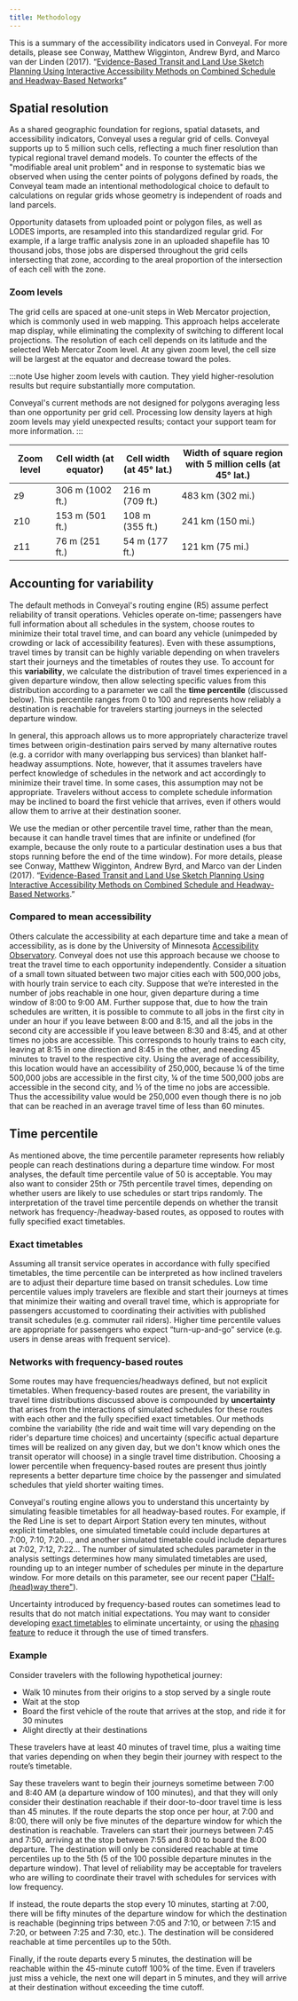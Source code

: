 ```yaml
---
title: Methodology
---
```


This is a summary of the accessibility indicators used in Conveyal. For more details, please see Conway, Matthew Wigginton, Andrew Byrd, and Marco van der Linden (2017). “[Evidence-Based Transit and Land Use Sketch Planning Using Interactive Accessibility Methods on Combined Schedule and Headway-Based Networks](https://repository.asu.edu/attachments/218654/content/TRB%2017-06602%20TRR%20manuscript%20preprint.pdf)”

## Spatial resolution

As a shared geographic foundation for regions, spatial datasets, and accessibility indicators, Conveyal uses a regular grid of cells. Conveyal supports up to 5 million such cells, reflecting a much finer resolution than typical regional travel demand models. To counter the effects of the "modifiable areal unit problem" and in response to systematic bias we observed when using the center points of polygons defined by roads, the Conveyal team made an intentional methodological choice to default to calculations on regular grids whose geometry is independent of roads and land parcels.

Opportunity datasets from uploaded point or polygon files, as well as LODES imports, are resampled into this standardized regular grid. For example, if a large traffic analysis zone in an uploaded shapefile has 10 thousand jobs, those jobs are dispersed throughout the grid cells intersecting that zone, according to the areal proportion of the intersection of each cell with the zone.

### Zoom levels

The grid cells are spaced at one-unit steps in Web Mercator projection, which is commonly used in web mapping. This approach helps accelerate map display, while eliminating the complexity of switching to different local projections. The resolution of each cell depends on its latitude and the selected Web Mercator Zoom level. At any given zoom level, the cell size will be largest at the equator and decrease toward the poles. 

:::note
Use higher zoom levels with caution. They yield higher-resolution results but require substantially more computation.

Conveyal's current methods are not designed for polygons averaging less than one opportunity per grid cell. Processing low density layers at high zoom levels may yield unexpected results; contact your support team for more information.
:::

Zoom level | Cell width (at equator) | Cell width (at 45° lat.) | Width of square region with 5 million cells (at 45° lat.)
---|---|---|---
z9 | 306 m (1002 ft.) | 216 m (709 ft.) | 483 km (302 mi.)
z10 | 153 m (501 ft.) | 108 m (355 ft.) | 241 km (150 mi.)
z11 | 76 m (251 ft.) | 54 m (177 ft.) | 121 km (75 mi.)
<!---
z12 | 38 m (125 ft.) | 27 m (89 ft.) | 60 km (38 mi.)
--->

## Accounting for variability

The default methods in Conveyal's routing engine (R5) assume perfect reliability of transit operations. Vehicles operate on-time; passengers have full information about all schedules in the system, choose routes to minimize their total travel time, and can board any vehicle (unimpeded by crowding or lack of accessibility features). Even with these assumptions, travel times by transit can be highly variable depending on when travelers start their journeys and the timetables of routes they use. To account for this **variability**, we calculate the distribution of travel times experienced in a given departure window, then allow selecting specific values from this distribution according to a parameter we call the **time percentile** (discussed below). This percentile ranges from 0 to 100 and represents how reliably a destination is reachable for travelers starting journeys in the selected departure window.

In general, this approach allows us to more appropriately characterize travel times between origin-destination pairs served by many alternative routes (e.g. a corridor with many overlapping bus services) than blanket half-headway assumptions. Note, however, that it assumes travelers have perfect knowledge of schedules in the network and act accordingly to minimize their travel time. In some cases, this assumption may not be appropriate. Travelers without access to complete schedule information may be inclined to board the first vehicle that arrives, even if others would allow them to arrive at their destination sooner.

We use the median or other percentile travel time, rather than the mean, because it can handle travel times that are infinite or undefined (for example, because the only route to a particular destination uses a bus that stops running before the end of the time window). For more details, please see Conway, Matthew Wigginton, Andrew Byrd, and Marco van der Linden (2017). “[Evidence-Based Transit and Land Use Sketch Planning Using Interactive Accessibility Methods on Combined Schedule and Headway-Based Networks](http://trrjournalonline.trb.org/doi/abs/10.3141/2653-06).”

### Compared to mean accessibility
Others calculate the accessibility at each departure time and take a mean of accessibility, as is done by the University of Minnesota [Accessibility Observatory](http://ao.umn.edu/). Conveyal does not use this approach because we choose to treat the travel time to each opportunity independently. Consider a situation of a small town situated between two major cities each with 500,000 jobs, with hourly train service to each city. Suppose that we’re interested in the number of jobs reachable in one hour, given departure during a time window of 8:00 to 9:00 AM. Further suppose that, due to how the train schedules are written, it is possible to commute to all jobs in the first city in under an hour if you leave between 8:00 and 8:15, and all the jobs in the second city are accessible if you leave between 8:30 and 8:45, and at other times no jobs are accessible. This corresponds to hourly trains to each city, leaving at 8:15 in one direction and 8:45 in the other, and needing 45 minutes to travel to the respective city. Using the average of accessibility, this location would have an accessibility of 250,000, because ¼ of the time 500,000 jobs are accessible in the first city, ¼ of the time 500,000 jobs are accessible in the second city, and ½ of the time no jobs are accessible. Thus the accessibility value would be 250,000 even though there is no job that can be reached in an average travel time of less than 60 minutes.

## Time percentile

As mentioned above, the time percentile parameter represents how reliably people can reach destinations during a departure time window. For most analyses, the default time percentile value of 50 is acceptable. You may also want to consider 25th or 75th percentile travel times, depending on whether users are likely to use schedules or start trips randomly. The interpretation of the travel time percentile depends on whether the transit network has frequency-/headway-based routes, as opposed to routes with fully specified exact timetables.

### Exact timetables

Assuming all transit service operates in accordance with fully specified timetables, the time percentile can be interpreted as how inclined travelers are to adjust their departure time based on transit schedules. Low time percentile values imply travelers are flexible and start their journeys at times that minimize their waiting and overall travel time, which is appropriate for passengers accustomed to coordinating their activities with published transit schedules (e.g. commuter rail riders). Higher time percentile values are appropriate for passengers who expect “turn-up-and-go” service (e.g. users in dense areas with frequent service).

### Networks with frequency-based routes

Some routes may have frequencies/headways defined, but not explicit timetables. When frequency-based routes are present, the variability in travel time distributions discussed above is compounded by **uncertainty** that arises from the interactions of simulated schedules for these routes with each other and the fully specified exact timetables. Our methods combine the variability (the ride and wait time will vary depending on the rider's departure time choices) and uncertainty (specific actual departure times will be realized on any given day, but we don't know which ones the transit operator will choose) in a single travel time distribution. Choosing a lower percentile when frequency-based routes are present thus jointly represents a better departure time choice by the passenger and simulated schedules that yield shorter waiting times. 

Conveyal's routing engine allows you to understand this uncertainty by simulating feasible timetables for all headway-based routes. For example, if the Red Line is set to depart Airport Station every ten minutes, without explicit timetables, one simulated timetable could include departures at 7:00, 7:10, 7:20…, and another simulated timetable could include departures at 7:02, 7:12, 7:22… The number of simulated schedules parameter in the analysis settings determines how many simulated timetables are used, rounding up to an integer number of schedules per minute in the departure window. For more details on this parameter, see our recent paper (["Half-(head)way there"](https://hdl.handle.net/1721.1/146736)).

Uncertainty introduced by frequency-based routes can sometimes lead to results that do not match initial expectations. You may want to consider developing [exact timetables](/edit-scenario/timetable#exact-times) to eliminate uncertainty, or using the [phasing feature](/edit-scenario/phasing) to reduce it through the use of timed transfers.

### Example

Consider travelers with the following hypothetical journey:

- Walk 10 minutes from their origins to a stop served by a single route
- Wait at the stop
- Board the first vehicle of the route that arrives at the stop, and ride it for 30 minutes
- Alight directly at their destinations

These travelers have at least 40 minutes of travel time, plus a waiting time that varies depending on when they begin their journey with respect to the route’s timetable.

Say these travelers want to begin their journeys sometime between 7:00 and 8:40 AM (a departure window of 100 minutes), and that they will only consider their destination reachable if their door-to-door travel time is less than 45 minutes. If the route departs the stop once per hour, at 7:00 and 8:00, there will only be five minutes of the departure window for which the destination is reachable. Travelers can start their journeys between 7:45 and 7:50, arriving at the stop between 7:55 and 8:00 to board the 8:00 departure. The destination will only be considered reachable at time percentiles up to the 5th (5 of the 100 possible departure minutes in the departure window). That level of reliability may be acceptable for travelers who are willing to coordinate their travel with schedules for services with low frequency.

If instead, the route departs the stop every 10 minutes, starting at 7:00, there will be fifty minutes of the departure window for which the destination is reachable (beginning trips between 7:05 and 7:10, or between 7:15 and 7:20, or between 7:25 and 7:30, etc.). The destination will be considered reachable at time percentiles up to the 50th.

Finally, if the route departs every 5 minutes, the destination will be reachable within the 45-minute cutoff 100% of the time. Even if travelers just miss a vehicle, the next one will depart in 5 minutes, and they will arrive at their destination without exceeding the time cutoff.
